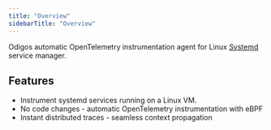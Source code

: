 ---
title: "Overview"
sidebarTitle: "Overview"
---

Odigos automatic OpenTelemetry instrumentation agent for Linux [Systemd](https://systemd.io/) service manager.

## Features

- Instrument systemd services running on a Linux VM.
- No code changes - automatic OpenTelemetry instrumentation with eBPF
- Instant distributed traces - seamless context propagation
